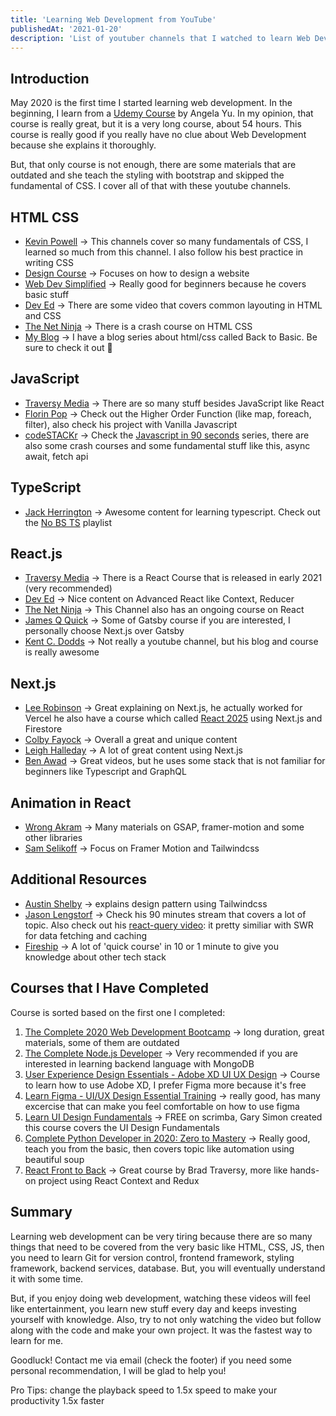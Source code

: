 ```yaml
---
title: 'Learning Web Development from YouTube'
publishedAt: '2021-01-20'
description: 'List of youtuber channels that I watched to learn Web Development.'
---
```


## Introduction

May 2020 is the first time I started learning web development. In the beginning, I learn from a [Udemy Course](https://www.udemy.com/course/the-complete-web-development-bootcamp/) by Angela Yu. In my opinion, that course is really great, but it is a very long course, about 54 hours. This course is really good if you really have no clue about Web Development because she explains it thoroughly.

But, that only course is not enough, there are some materials that are outdated and she teach the styling with bootstrap and skipped the fundamental of CSS. I cover all of that with these youtube channels.

## HTML CSS

- [Kevin Powell](https://www.youtube.com/channel/UCJZv4d5rbIKd4QHMPkcABCw) → This channels cover so many fundamentals of CSS, I learned so much from this channel. I also follow his best practice in writing CSS
- [Design Course](https://www.youtube.com/channel/UCVyRiMvfUNMA1UPlDPzG5Ow) → Focuses on how to design a website
- [Web Dev Simplified](https://www.youtube.com/channel/UCFbNIlppjAuEX4znoulh0Cw) → Really good for beginners because he covers basic stuff
- [Dev Ed](https://www.youtube.com/c/DevEd/videos) → There are some video that covers common layouting in HTML and CSS
- [The Net Ninja](https://www.youtube.com/c/TheNetNinja/featured) → There is a crash course on HTML CSS
- [My Blog](/blog) → I have a blog series about html/css called Back to Basic. Be sure to check it out 🥳

## JavaScript

- [Traversy Media](https://www.youtube.com/channel/UC29ju8bIPH5as8OGnQzwJyA) → There are so many stuff besides JavaScript like React
- [Florin Pop](https://www.youtube.com/channel/UCeU-1X402kT-JlLdAitxSMA) → Check out the Higher Order Function (like map, foreach, filter), also check his project with Vanilla Javascript
- [codeSTACKr](https://www.youtube.com/c/codeSTACKr/videos) → Check the [Javascript in 90 seconds](https://www.youtube.com/watch?v=bGDK1rpykOQ) series, there are also some crash courses and some fundamental stuff like this, async await, fetch api

## TypeScript

- [Jack Herrington](https://youtube.com/c/JackHerrington) → Awesome content for learning typescript. Check out the [No BS TS](https://youtube.com/playlist?list=PLNqp92_EXZBJYFrpEzdO2EapvU0GOJ09n) playlist

## React.js

- [Traversy Media](https://www.youtube.com/channel/UC29ju8bIPH5as8OGnQzwJyA) → There is a React Course that is released in early 2021 (very recommended)
- [Dev Ed](https://www.youtube.com/c/DevEd/videos) → Nice content on Advanced React like Context, Reducer
- [The Net Ninja](https://www.youtube.com/c/TheNetNinja/featured) → This Channel also has an ongoing course on React
- [James Q Quick](https://www.youtube.com/channel/UC-T8W79DN6PBnzomelvqJYw) → Some of Gatsby course if you are interested, I personally choose Next.js over Gatsby
- [Kent C. Dodds](https://kentcdodds.com/) → Not really a youtube channel, but his blog and course is really awesome

## Next.js

- [Lee Robinson](https://www.youtube.com/channel/UCZMli3czZnd1uoc1ShTouQw) → Great explaining on Next.js, he actually worked for Vercel he also have a course which called [React 2025](https://www.youtube.com/watch?v=JCOPVq2AYXc&list=PL6bwFJ82M6FXgctyoWXqj7H0GK8_YIeF1) using Next.js and Firestore
- [Colby Fayock](https://youtube.com/colbz) → Overall a great and unique content
- [Leigh Halleday](https://youtube.com/c/leighhalliday) → A lot of great content using Next.js
- [Ben Awad](https://www.youtube.com/channel/UC-8QAzbLcRglXeN_MY9blyw) → Great videos, but he uses some stack that is not familiar for beginners like Typescript and GraphQL

## Animation in React

- [Wrong Akram](https://www.youtube.com/channel/UCqrxiLP9RHz2GxDJaZuTRBw) → Many materials on GSAP, framer-motion and some other libraries
- [Sam Selikoff](https://www.youtube.com/c/SamSelikoff/videos) → Focus on Framer Motion and Tailwindcss

## Additional Resources

- [Austin Shelby](https://www.youtube.com/channel/UCGyjrq09z9tblkAzvsHtHtg) → explains design pattern using Tailwindcss
- [Jason Lengstorf](https://www.youtube.com/channel/UCnty0z0pNRDgnuoirYXnC5A) → Check his 90 minutes stream that covers a lot of topic. Also check out his [react-query video](https://www.youtube.com/watch?v=DocXo3gqGdI&t=3837s): it pretty similiar with SWR for data fetching and caching
- [Fireship](https://www.youtube.com/channel/UCsBjURrPoezykLs9EqgamOA) → A lot of 'quick course' in 10 or 1 minute to give you knowledge about other tech stack

## Courses that I Have Completed

Course is sorted based on the first one I completed:

1. [The Complete 2020 Web Development Bootcamp](https://www.udemy.com/course/the-complete-web-development-bootcamp/) → long duration, great materials, some of them are outdated
2. [The Complete Node.js Developer](https://www.udemy.com/course/the-complete-nodejs-developer-course-2/) → Very recommended if you are interested in learning backend language with MongoDB
3. [User Experience Design Essentials - Adobe XD UI UX Design](https://www.udemy.com/course/ui-ux-web-design-using-adobe-xd/) → Course to learn how to use Adobe XD, I prefer Figma more because it's free
4. [Learn Figma - UI/UX Design Essential Training](https://www.udemy.com/course/learn-figma/) → really good, has many excercise that can make you feel comfortable on how to use figma
5. [Learn UI Design Fundamentals](https://www.google.com/url?sa=t&rct=j&q=&esrc=s&source=web&cd=&cad=rja&uact=8&ved=2ahUKEwju3-Lv1KnuAhWCX3wKHff6BmQQFjAAegQIAhAC&url=https%3A%2F%2Fscrimba.com%2Flearn%2Fdesign&usg=AOvVaw0APhC4yWLlXDOfQk0cDMAO) → FREE on scrimba, Gary Simon created this course covers the UI Design Fundamentals
6. [Complete Python Developer in 2020: Zero to Mastery](https://www.udemy.com/course/complete-python-developer-zero-to-mastery/) → Really good, teach you from the basic, then covers topic like automation using beautiful soup
7. [React Front to Back](https://www.udemy.com/course/modern-react-front-to-back/) → Great course by Brad Traversy, more like hands-on project using React Context and Redux

## Summary

Learning web development can be very tiring because there are so many things that need to be covered from the very basic like HTML, CSS, JS, then you need to learn Git for version control, frontend framework, styling framework, backend services, database. But, you will eventually understand it with some time.

But, if you enjoy doing web development, watching these videos will feel like entertainment, you learn new stuff every day and keeps investing yourself with knowledge. Also, try to not only watching the video but follow along with the code and make your own project. It was the fastest way to learn for me.

Goodluck! Contact me via email (check the footer) if you need some personal recommendation, I will be glad to help you!

Pro Tips: change the playback speed to 1.5x speed to make your productivity 1.5x faster
